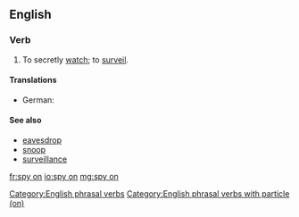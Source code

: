 ==English==

===Verb===
{{head|en|verb}}
# To secretly [[watch]]; to [[surveil]].

====Translations====
{{trans-top|to secretly watch; to surveil}}
* German: {{t+|de|ausspionieren}}
{{trans-mid}}
{{trans-bottom}}

====See also====
* [[eavesdrop]]
* [[snoop]]
* [[surveillance]]

[[Category:English phrasal verbs]]
[[Category:English phrasal verbs with particle (on)]]

[[fr:spy on]]
[[io:spy on]]
[[mg:spy on]]